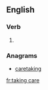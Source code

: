 ==English==

===Verb===
{{head|en}}

# {{present participle of|take care}}

===Anagrams===
* [[caretaking#English|caretaking]]

[[fr:taking care]]
